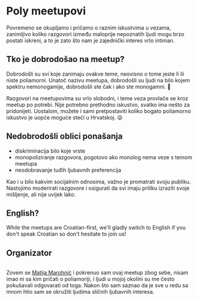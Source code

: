 
<Prose>

# Poly meetupovi

Povremeno se okupljamo i pričamo o raznim iskustvima u vezama, zanimljivo koliko razgovori između maloprije nepoznatih ljudi mogu brzo postati iskreni, a to je zato što nam je zajednički interes vrlo intiman.

<div className="not-prose pt-6">
  <MeetupCard />
</div>

## Tko je dobrodošao na meetup?

Dobrodošli su svi koje zanimaju ovakve teme, neovisno o tome jeste li ili niste poliamorni. Unatoč nazivu meetupa, dobrodošli su ljudi na bilo kojem spektru nemonogamije, dobrodošli ste čak i ako ste monogamni. 🙂

Razgovori na meetupovima su vrlo slobodni, i teme veza provlače se kroz meetup po potrebi. Nije potrebno prethodno iskustvo, svatko ima nešto za pridonijeti. Uostalom, možete i sami pretpostaviti koliko bogato poliamorno iskustvo je uopće moguće steći u Hrvatskoj. 😜

## Nedobrodošli oblici ponašanja

- diskriminacija bilo koje vrste
- monopoliziranje razgovora, pogotovo ako monolog nema veze s temom meetupa
- neodobravanje tuđih ljubavnih preferencija

Kao i u bilo kakvim socijalnim odnosima, važno je promatrati svoju publiku. Nastojimo moderirati razgovore i osigurati da svi imaju priliku izraziti svoje mišljenje, ali nije uvijek lako.

## English?

While the meetups are Croatian-first, we'll gladly switch to English if you don't speak Croatian so don't hesitate to join us!

## Organizator

<img
  className="mb-3 block w-48 max-w-full rounded-lg"
  src="/avatar.jpg"
  alt=""
/>

Zovem se [Matija Marohnić](https://www.facebook.com/silvenon/) i pokrenuo sam ovaj meetup zbog sebe, nisam imao ni sa kim pričati o poliamoriji, i ljudi u mojoj okolini su me često pokušavali odgovarati od toga. Nakon što sam saznao da je sve u redu sa mnom htio sam se okružiti ljudima sličnih ljubavnih interesa.

</Prose>
